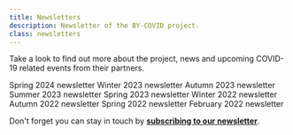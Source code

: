 ```yaml
---
title: Newsletters
description: Newsletter of the BY-COVID project.
class: newsletters
---
```



<Container>
  <Row className="px-4">
   <Col>

Take a look to find out more about the project, news and upcoming COVID-19 related events from their partners.

<Container className="full-width">
<Row>
<Col className="align-items-stretch" xs={12} sm={6} lg={4}>
      <Card className="mb-4 border text-center">
        <a href="https://preview.mailerlite.com/b7t7y2m0q2">
          <Card.Img
            variant="top"
            src="/BY-COVID-newsletter-spring-2024.png"
            className="p-3"
            style="background: #fff;"
          />
        </a>
        <Card.Link href="https://preview.mailerlite.com/b7t7y2m0q2" class="pb-3">Spring 2024 newsletter</Card.Link>
      </Card>
    </Col>
    <Col className="align-items-stretch" xs={12} sm={6} lg={4}>
      <Card className="mb-4 border text-center">
        <a href="https://preview.mailerlite.com/j8k1v3j3k9">
          <Card.Img
            variant="top"
            src="/BY-COVID-newsletter-winter-2023.png"
            className="p-3"
            style="background: #fff;"
          />
        </a>
        <Card.Link href="https://preview.mailerlite.com/j8k1v3j3k9" class="pb-3">Winter 2023 newsletter</Card.Link>
      </Card>
    </Col>
    <Col className="align-items-stretch" xs={12} sm={6} lg={4}>
      <Card className="mb-4 border text-center">
        <a href="https://preview.mailerlite.com/b9b9k2s4g3">
          <Card.Img
            variant="top"
            src="/BY-COVID-newsletter-autumn-2023.jpeg"
            className="p-3"
            style="background: #fff;"
          />
        </a>
        <Card.Link href="https://preview.mailerlite.com/b9b9k2s4g3" class="pb-3">Autumn 2023 newsletter</Card.Link>
      </Card>
    </Col>
   
</Row>
  <Row>
   <Col className="align-items-stretch" xs={12} sm={6} lg={4}>
      <Card className="mb-4 border text-center">
        <a href="https://preview.mailerlite.com/a0i1x0y1h8">
          <Card.Img
            variant="top"
            src="/BY-Covid-newsletter-summer-2023.png"
            className="p-3"
            style="background: #fff;"
          />
        </a>
        <Card.Link href="https://preview.mailerlite.com/a0i1x0y1h8" class="pb-3">Summer 2023 newsletter</Card.Link>
      </Card>
    </Col>
</Row>
  <Row>
    <Col className="align-items-stretch" xs={12} sm={6} lg={4}>
      <Card className="mb-4 border text-center">
        <a href="https://preview.mailerlite.com/b4x4j2o3n1">
          <Card.Img
            variant="top"
            src="/BY-Covid-newsletter-spring-2023.jpg"
            className="p-3"
            style="background: #fff;"
          />
        </a>
        <Card.Link href="https://preview.mailerlite.com/b4x4j2o3n1" class="pb-3">Spring 2023 newsletter</Card.Link>
      </Card>
    </Col>
    <Col className="align-items-stretch" xs={12} sm={6} lg={4}>
      <Card className="mb-4 border text-center">
        <a href="https://preview.mailerlite.com/h6o2j4a1q6">
          <Card.Img
            variant="top"
            src="/BY-COVID-newsletter-4.jpeg"
            className="p-3"
            style="background: #fff;"
          />
        </a>
        <Card.Link href="https://preview.mailerlite.com/h6o2j4a1q6" class="pb-3">Winter 2022 newsletter</Card.Link>
      </Card>
    </Col>
    
  </Row>
  <Row>
  <Col className="align-items-stretch" xs={12} sm={6} lg={4}>
      <Card className="mb-4 border text-center">
        <a href="/pdf/BY-COVID-autumn-2022-new.pdf">
          <Card.Img
            variant="top"
            src="/BY-COVID-newsletter-3.jpeg"
            className="p-3"
            style="background: #fff;"
          />
        </a>
        <Card.Link href="/pdf/BY-COVID-autumn-2022-new.pdf" class="pb-3">Autumn 2022 newsletter</Card.Link>
      </Card>
    </Col>
  </Row>
  <Row>
    <Col className="align-items-stretch" xs={12} sm={6} lg={4}>
      <Card className="mb-4 border text-center">
        <a href="/pdf/BY-COVID_newsletter_Spring_2022.pdf">
          <Card.Img
            variant="top"
            src="/BY-COVID-newsletter-2.jpeg"
            className="p-3"
            style="background: #fff;"
          />
        </a>
        <Card.Link href="/pdf/BY-COVID_newsletter_Spring_2022.pdf" class="pb-3">Spring 2022 newsletter</Card.Link>
      </Card>
    </Col>
    <Col className="align-items-stretch" xs={12} sm={6} lg={4}>
      <Card className="mb-4 border text-center">
        <a href="https://preview.mailerlite.com/i4u9r3i0h3">
          <Card.Img
            variant="top"
            src="/BY-first-newsletter.jpeg"
            className="p-3"
            style="background: #fff;"
          />
        </a>
        <Card.Link href="https://preview.mailerlite.com/i4u9r3i0h3" class="pb-3">February 2022 newsletter</Card.Link>
      </Card>
    </Col>
  </Row>
</Container>




Don't forget you can stay in touch by <a href="https://www.subscribepage.com/bycovid_eu" target="_blank"><strong>subscribing to our newsletter</strong></a>.

   </Col>
 </Row>
</Container>
